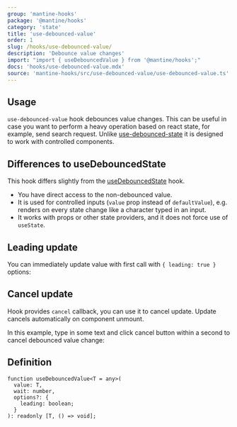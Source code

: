 ```yaml
---
group: 'mantine-hooks'
package: '@mantine/hooks'
category: 'state'
title: 'use-debounced-value'
order: 1
slug: /hooks/use-debounced-value/
description: 'Debounce value changes'
import: "import { useDebouncedValue } from '@mantine/hooks';"
docs: 'hooks/use-debounced-value.mdx'
source: 'mantine-hooks/src/use-debounced-value/use-debounced-value.ts'
---
```



## Usage

`use-debounced-value` hook debounces value changes.
This can be useful in case you want to perform a heavy operation based on react state,
for example, send search request. Unlike [use-debounced-state](/hooks/use-debounced-state/) it
is designed to work with controlled components.

<Demo data={HooksDemos.useDebouncedValueUsage} />

## Differences to useDebouncedState

This hook differs slightly from the [useDebouncedState](/hooks/use-debounced-state/) hook.

- You have direct access to the non-debounced value.
- It is used for controlled inputs (`value` prop instead of `defaultValue`), e.g. renders on every state change like a character typed in an input.
- It works with props or other state providers, and it does not force use of `useState`.

## Leading update

You can immediately update value with first call with `{ leading: true }` options:

<Demo data={HooksDemos.useDebouncedValueLeading} />

## Cancel update

Hook provides `cancel` callback, you can use it to cancel update.
Update cancels automatically on component unmount.

In this example, type in some text and click cancel button within a second to cancel debounced value change:

<Demo data={HooksDemos.useDebouncedValueCancel} />

## Definition

```tsx
function useDebouncedValue<T = any>(
  value: T,
  wait: number,
  options?: {
    leading: boolean;
  }
): readonly [T, () => void];
```
